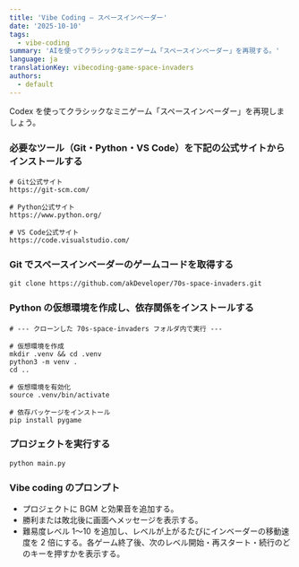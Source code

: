```yaml
---
title: 'Vibe Coding – スペースインベーダー'
date: '2025-10-10'
tags:
  - vibe-coding
summary: 'AIを使ってクラシックなミニゲーム「スペースインベーダー」を再現する。'
language: ja
translationKey: vibecoding-game-space-invaders
authors:
  - default
---
```


Codex を使ってクラシックなミニゲーム「スペースインベーダー」を再現しましょう。

### 必要なツール（Git・Python・VS Code）を下記の公式サイトからインストールする

```
# Git公式サイト
https://git-scm.com/

# Python公式サイト
https://www.python.org/

# VS Code公式サイト
https://code.visualstudio.com/
```

### Git でスペースインベーダーのゲームコードを取得する

```
git clone https://github.com/akDeveloper/70s-space-invaders.git
```

### Python の仮想環境を作成し、依存関係をインストールする

```
# --- クローンした 70s-space-invaders フォルダ内で実行 ---

# 仮想環境を作成
mkdir .venv && cd .venv
python3 -m venv .
cd ..

# 仮想環境を有効化
source .venv/bin/activate

# 依存パッケージをインストール
pip install pygame
```

### プロジェクトを実行する

```
python main.py
```

### Vibe coding のプロンプト

- プロジェクトに BGM と効果音を追加する。
- 勝利または敗北後に画面へメッセージを表示する。
- 難易度レベル 1〜10 を追加し、レベルが上がるたびにインベーダーの移動速度を 2 倍にする。各ゲーム終了後、次のレベル開始・再スタート・続行のどのキーを押すかを表示する。
